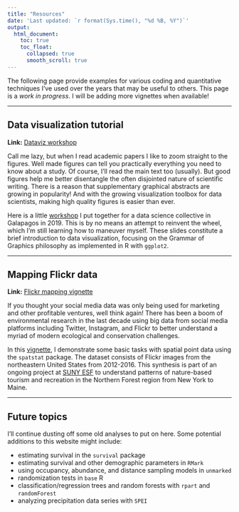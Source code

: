```yaml
---
title: "Resources"
date: 'Last updated: `r format(Sys.time(), "%d %B, %Y")`'
output:
  html_document:
    toc: true
    toc_float:
      collapsed: true
      smooth_scroll: true
---
```


The following page provide examples for various coding and quantitative techniques I've used over the years that may be useful to others. This page is a *work in progress*. I will be adding more vignettes when available!

***

## Data visualization tutorial

**Link:** [Dataviz workshop](dataviz_part1_HBG.html)

Call me lazy, but when I read academic papers I like to zoom straight to the figures. Well made figures can tell you practically everything you need to know about a study. Of course, I'll read the main text too (usually). But good figures help me better disentangle the often disjointed nature of scientific writing. There is a reason that supplementary graphical abstracts are growing in popularity! And with the growing visualization toolbox for data scientists, making high quality figures is easier than ever.

Here is a little [workshop](dataviz_part1_HBG.html) I put together for a data science collective in Galapagos in 2019. This is by no means an attempt to reinvent the wheel, which I'm still learning how to maneuver myself. These slides constitute a brief introduction to data visualization, focusing on the Grammar of Graphics philosophy as implemented in R with `ggplot2`.

***

## Mapping Flickr data 

**Link:** [Flickr mapping vignette](Flickr_hotspot_mapping.html)

If you thought your social media data was only being used for marketing and other profitable ventures, well think again! There has been a boom of environmental research in the last decade using big data from social media platforms including Twitter, Instagram, and Flickr to better understand a myriad of modern ecological and conservation challenges.

In this [vignette](Flickr_hotspot_mapping.html), I demonstrate some basic tasks with spatial point data using the `spatstat` package. The dataset consists of Flickr images from the northeastern United States from 2012-2016. This synthesis is part of an ongoing project at [SUNY ESF](https://www.esf.edu/socialmediastudy/) to understand patterns of nature-based tourism and recreation in the Northern Forest region from New York to Maine.

***

## Future topics

I'll continue dusting off some old analyses to put on here. Some potential additions to this website might include:

- estimating survival in the `survival` package
- estimating survival and other demographic parameters in `RMark`
- using occupancy, abundance, and distance sampling models in `unmarked`
- randomization tests in `base` R
- classification/regression trees and random forests with `rpart` and `randomForest`
- analyzing precipitation data series with `SPEI`
